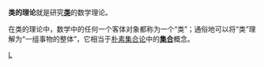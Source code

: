 '''类的理论'''就是研究'''[[类_(数学)|类]]'''的数学理论。

在类的理论中，数学中的任何一个客体对象都称为一个“类”；通俗地可以将“类”理解为“一组事物的整体”，它相当于[[朴素集合论|朴素集合论]]中的'''[[集合|集合]]'''概念。

[[Category:集合论分支|L]]